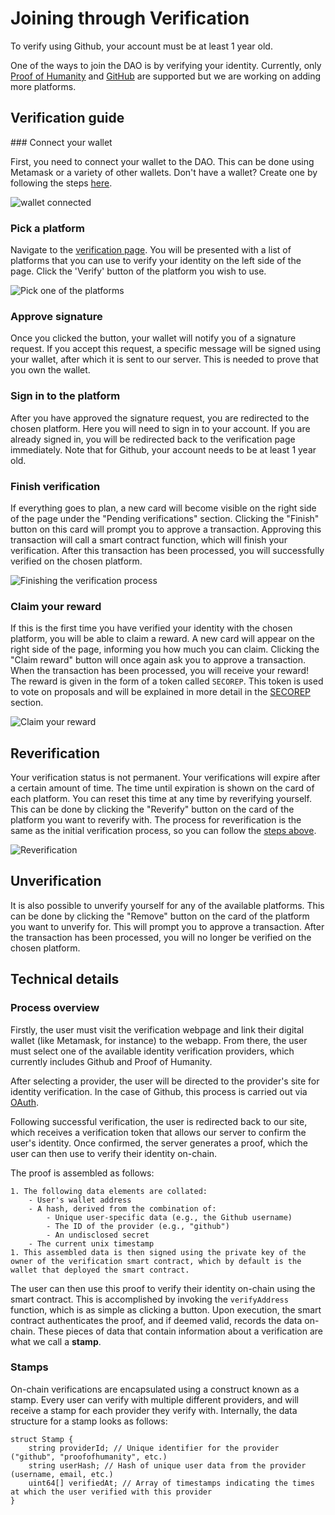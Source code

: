 
# Joining through Verification

<Callout type="warning" emoji="⚠">
  To verify using Github, your account must be at least 1 year old.
</Callout>

One of the ways to join the DAO is by verifying your identity.
Currently, only [Proof of Humanity](https://proofofhumanity.id/)
and [GitHub](https://github.com/) are supported but we are working on adding more platforms.

## Verification guide

<Steps>
### Connect your wallet

First, you need to connect your wallet to the DAO. This can be done using Metamask or a variety of other wallets. Don't have
a wallet? Create one by following the steps [here](/joining/installing-metamask).

![wallet connected](/img/wallet-connected.png)

### Pick a platform

Navigate to the [verification page](https://dao.secureseco.org/verification). You will be presented with
a list of platforms that you can use to verify your identity on the left side of the page. Click the 'Verify' button of the
platform you wish to use.

![Pick one of the platforms](/img/pick-platform.png)

### Approve signature

Once you clicked the button, your wallet will notify you of a signature request. If you accept this request,
a specific message will be signed using your wallet, after which it is sent to our server. This is needed
to prove that you own the wallet.

### Sign in to the platform

After you have approved the signature request, you are redirected to the chosen platform. Here you
will need to sign in to your account. If you are already signed in, you will be redirected back to the
verification page immediately. Note that for Github, your account needs to be at least 1 year old.

### Finish verification

If everything goes to plan, a new card will become visible on the right side of the page under the "Pending verifications" section.
Clicking the "Finish" button on this card will prompt you to approve a transaction. Approving this transaction will call a smart contract function, which will finish your verification. After this transaction has been processed, you will successfully verified on the chosen platform.

![Finishing the verification process](/img/finish-verification.png)

### Claim your reward

If this is the first time you have verified your identity with the chosen platform, you will be able to claim a reward.
A new card will appear on the right side of the page, informing you how much you can claim. Clicking the "Claim reward" button
will once again ask you to approve a transaction. When the transaction has been processed, you will receive your reward!
The reward is given in the form of a token called `SECOREP`. This token is used to vote on proposals and will be explained in
more detail in the [SECOREP](/secorep) section.

![Claim your reward](/img/claim-reward.png)

</Steps>

## Reverification

Your verification status is not permanent. Your verifications will expire after a certain amount of time. The time until expiration is shown on the card of each platform. You can reset this time at any time by reverifying yourself. This can be done by clicking the "Reverify" button on the card of the platform you want to reverify with. The process for reverification is the same as the initial verification process, so you can follow the [steps above](#verification-guide).

![Reverification](/img/reverification.png)

## Unverification

It is also possible to unverify yourself for any of the available platforms. This can be done by clicking the "Remove" button on the card of the platform you want to unverify for. This will prompt you to approve a transaction. After the transaction has been processed, you will no longer be verified on the chosen platform.

## Technical details

### Process overview

Firstly, the user must visit the verification webpage and link their digital wallet (like Metamask, for instance) to the webapp. From there, the user must select one of the available identity verification providers, which currently includes Github and Proof of Humanity.

After selecting a provider, the user will be directed to the provider's site for identity verification. In the case of Github, this process is carried out via [OAuth](https://oauth.net/2/).

Following successful verification, the user is redirected back to our site, which receives a verification token that allows our server to confirm the user's identity. Once confirmed, the server generates a proof, which the user can then use to verify their identity on-chain.

The proof is assembled as follows:

    1. The following data elements are collated:
        - User's wallet address
        - A hash, derived from the combination of:
            - Unique user-specific data (e.g., the Github username)
            - The ID of the provider (e.g., "github")
            - An undisclosed secret
        - The current unix timestamp
    1. This assembled data is then signed using the private key of the owner of the verification smart contract, which by default is the wallet that deployed the smart contract.

The user can then use this proof to verify their identity on-chain using the smart contract. This is accomplished by invoking the `verifyAddress` function, which is as simple as clicking a button. Upon execution, the smart contract authenticates the proof, and if deemed valid, records the data on-chain. These pieces of data that contain information about a verification are what we call a **stamp**.

### Stamps

On-chain verifications are encapsulated using a construct known as a stamp. Every user can verify with multiple different providers, and will receive a stamp for each provider they verify with. Internally, the data structure for a stamp looks as follows:

```solidity
struct Stamp {
    string providerId; // Unique identifier for the provider ("github", "proofofhumanity", etc.)
    string userHash; // Hash of unique user data from the provider (username, email, etc.)
    uint64[] verifiedAt; // Array of timestamps indicating the times at which the user verified with this provider
}
```
